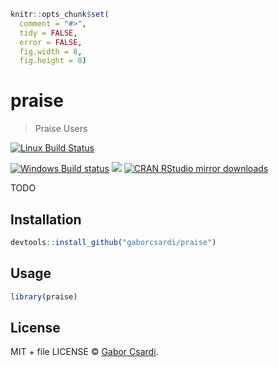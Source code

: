 
```r
knitr::opts_chunk$set(
  comment = "#>",
  tidy = FALSE,
  error = FALSE,
  fig.width = 8,
  fig.height = 8)
```

# praise

> Praise Users

[![Linux Build Status](https://travis-ci.org/gaborcsardi/praise.svg?branch=master)](https://travis-ci.org/gaborcsardi/praise)

[![Windows Build status](https://ci.appveyor.com/api/projects/status/github/gaborcsardi/praise?svg=true)](https://ci.appveyor.com/project/gaborcsardi/praise)
[![](http://www.r-pkg.org/badges/version/praise)](http://www.r-pkg.org/pkg/praise)
[![CRAN RStudio mirror downloads](http://cranlogs.r-pkg.org/badges/praise)](http://www.r-pkg.org/pkg/praise)


TODO

## Installation

```r
devtools::install_github("gaborcsardi/praise")
```

## Usage

```r
library(praise)
```

## License

MIT + file LICENSE © [Gabor Csardi](https://github.com/gaborcsardi).

